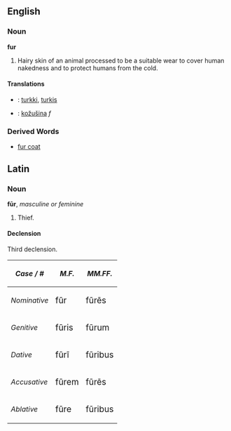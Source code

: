==English==
=== Noun ===
'''fur'''
# Hairy skin of an animal processed to be a suitable wear to cover human nakedness and to protect humans from the cold.
==== Translations ====
*{{fi}}: [[turkki]], [[turkis]]
*{{sk}}: [[kožušina#Slovak|kožušina]] ''f''

=== Derived Words ===
* [[fur coat]]

==Latin==
===Noun===
'''f&#363;r''', ''masculine or feminine''
# Thief.

====Declension====
Third declension.

{| cellpadding="5" border="2"
! ''Case / #''
! ''M.F.''
! ''MM.FF.''
|-
! ''Nominative''
| <big>f&#363;r
| <big>f&#363;r&#275;s
|-
! ''Genitive''
| <big>f&#363;ris
| <big>f&#363;rum
|-
! ''Dative''
| <big>f&#363;r&#299;
| <big>f&#363;ribus
|-
! ''Accusative''
| <big>f&#363;rem
| <big>f&#363;r&#275;s
|-
! ''Ablative''
| <big>f&#363;re
| <big>f&#363;ribus
|}